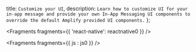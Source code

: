   title: `Customize your UI`,
  description: `Learn how to customize UI for your in-app message and provide your own In-App Messaging UI components to override the default Amplify provided UI components.`
};


<Fragments fragments={{ 'react-native': reactnative0 }} />


<Fragments fragments={{ js : js0 }} />
